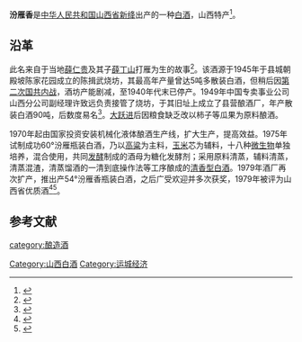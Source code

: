 '''汾雁香'''是[[中华人民共和国|中华人民共和国]][[山西省|山西省]][[新绛|新绛]]出产的一种[[中国烧酒|白酒]]，山西特产<ref>{{Cite book|title=山西传统食品|last=《中华传统食品大全》编辑委员会山西分编委会编|publisher=北京：中国轻工业出版社|year=1993.08|isbn=7-5019-1418-4|pages=15}}</ref>。

== 沿革 ==
此名来自于当地[[薛仁贵|薛仁贵]]及其子[[薛丁山|薛丁山]]打雁为生的故事<ref>{{Cite book|title=蒸馏酒和发酵原酒制品456例|last=赵宝丰等编|publisher=北京：[[科学技术文献出版社|科学技术文献出版社]]|year=2003.12|isbn=7-5023-4464-0|pages=56-57}}</ref>。该酒源于1945年于县城朝殿坡陈家花园成立的陈揖武烧坊，其最高年产量曾达5吨多散装白酒，但稍后因[[第二次国共内战|第二次国共内战]]，酒坊产能剧减，至1940年代末已停产。1949年中国专卖事业公司山西分公司副经理许致远负责接管了烧坊，于其旧址上成立了县营酿酒厂，年产散装白酒90吨，后数度易名<ref>{{Cite book|title=中国食材辞典|last=李朝霞主编|publisher=太原：[[山西科学技术出版社|山西科学技术出版社]]|year=2012.03|isbn=978-7-5377-4055-5|pages=806}}</ref>。[[大跃进|大跃进]]后因粮食缺乏改以柿子等瓜果为原料酿酒。

1970年起由国家投资安装机械化液体酿酒生产线，扩大生产，提高效益。1975年试制成功60°汾雁瓶装白酒，乃以[[高粱|高粱]]为主料，[[玉米|玉米]]芯为辅料，十八种[[微生物|微生物]]单独培养，混合使用，共同[[发酵|发酵]]制成的酒母为糖化发酵剂；采用原料清蒸，辅料清蒸，清蒸混渣，清蒸馏酒的一清到底操作法等工序酿成的[[清香型白酒|清香型白酒]]。1979年酒厂再次扩产，推出产54°汾雁香瓶装白酒，之后广受欢迎并多次获奖，1979年被评为山西省优质酒<ref>{{Cite book|title=中国名食百科|last=杜福祥，谢帼明主编|publisher=太原：[[山西人民出版社|山西人民出版社]]|year=1988.06|isbn=7-203-00009-5|pages=241}}</ref><ref>{{Cite book|title=食品加工技术、工艺和配方大全 下|last=刘宝家，李素梅，柳东等编|publisher=北京：[[科学技术文献出版社|科学技术文献出版社]]|year=1990.02|isbn=7-5023-0960-8|pages=243-244}}</ref>。

==参考文献==
{{reflist}}
{{饮料小作品}}
{{中華酒文化}}

[[category:酿造酒|category:酿造酒]]
[[Category:山西白酒|Category:山西白酒]]
[[Category:运城经济|Category:运城经济]]